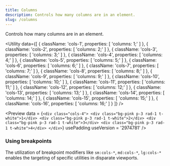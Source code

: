 ```yaml
---
title: Columns
description: Controls how many columns are in an element.
slug: /columns
---
```



Controls how many columns are in an element.

<Utility
  data={[
    {
      className: 'cols-1',
      properties: [
        'columns: 1;'
      ]
    },
    {
      className: 'cols-2',
      properties: [
        'columns: 2;'
      ]
    },
    {
      className: 'cols-3',
      properties: [
        'columns: 3;'
      ]
    },
    {
      className: 'cols-4',
      properties: [
        'columns: 4;'
      ]
    },
    {
      className: 'cols-5',
      properties: [
        'columns: 5;'
      ]
    },
    {
      className: 'cols-6',
      properties: [
        'columns: 6;'
      ]
    },
    {
      className: 'cols-7',
      properties: [
        'columns: 7;'
      ]
    },
    {
      className: 'cols-8',
      properties: [
        'columns: 8;'
      ]
    },
    {
      className: 'cols-9',
      properties: [
        'columns: 9;'
      ]
    },
    {
      className: 'cols-10',
      properties: [
        'columns: 10;'
      ]
    },
    {
      className: 'cols-11',
      properties: [
        'columns: 11;'
      ]
    },
    {
      className: 'cols-12',
      properties: [
        'columns: 12;'
      ]
    },
    {
      className: 'cols-13',
      properties: [
        'columns: 13;'
      ]
    },
    {
      className: 'cols-14',
      properties: [
        'columns: 14;'
      ]
    },
    {
      className: 'cols-15',
      properties: [
        'columns: 15;'
      ]
    },
    {
      className: 'cols-16',
      properties: [
        'columns: 16;'
      ]
    }
  ]}
/>

<Preview
  data = {`<div class="cols-4">
      <div class="bg-pink p-3 rad-1 t-white">1</div>
      <div class="bg-pink p-3 rad-1 t-white">2</div>
      <div class="bg-pink p-3 rad-1 t-white">3</div>
      <div class="bg-pink p-3 rad-1 t-white">4</div>
    </div>`}
  usePadding
  useVersion = '2974781'
/>

### Using breakpoints

The utilization of breakpoint modifiers like `sm:cols-*`, `md:cols-*`, `lg:cols-*` enables the targeting of specific utilities in disparate viewports.